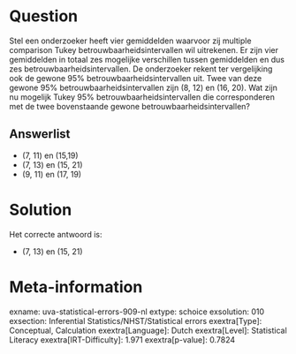 Question
========

Stel een onderzoeker heeft vier gemiddelden waarvoor zij multiple
comparison Tukey betrouwbaarheidsintervallen wil uitrekenen. Er zijn
vier gemiddelden in totaal zes mogelijke verschillen tussen gemiddelden
en dus zes betrouwbaarheidsintervallen. De onderzoeker rekent ter
vergelijking ook de gewone 95% betrouwbaarheidsintervallen uit. Twee van
deze gewone 95% betrouwbaarheidsintervallen zijn (8, 12) en (16, 20).
Wat zijn nu mogelijk Tukey 95% betrouwbaarheidsintervallen die
corresponderen met de twee bovenstaande gewone
betrouwbaarheidsintervallen?


Answerlist
----------

* (7, 11) en (15,19)
* (7, 13) en (15, 21)
* (9, 11) en (17, 19)

Solution
========

Het correcte antwoord is: 

* (7, 13) en (15, 21)

Meta-information
================
exname: uva-statistical-errors-909-nl
extype: schoice
exsolution: 010
exsection: Inferential Statistics/NHST/Statistical errors
exextra[Type]: Conceptual, Calculation
exextra[Language]: Dutch
exextra[Level]: Statistical Literacy
exextra[IRT-Difficulty]: 1.971
exextra[p-value]: 0.7824

